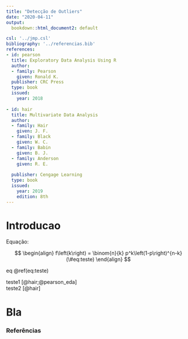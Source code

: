 ```yaml
---
title: "Detecção de Outliers"
date: "2020-04-11"
output:
  bookdown::html_document2: default

csl: '../jmp.csl'
bibliography: '../referencias.bib'
references:
- id: pearson
  title: Exploratory Data Analysis Using R
  author:
  - family: Pearson
    given: Ronald K.
  publisher: CRC Press
  type: book
  issued:
    year: 2018
    
- id: hair
  title: Multivariate Data Analysis
  author:
  - family: Hair
    given: J. F.
  - family: Black
    given: W. C.
  - family: Babin
    given: B. J.
  - family: Anderson
    given: R. E.
          
  publisher: Cengage Learning
  type: book
  issued:
    year: 2019
    edition: 8th
---    
```





# Introducao {-}

Equação:

$$
\begin{align}
  f\left(k\right) = \binom{n}{k} p^k\left(1-p\right)^{n-k} (\#eq:teste) 
\end{align}
$$  

eq \@ref(eq:teste)


teste1 [@hair;@pearson_eda]  
teste2 [@hair]

# Bla {-}


### Referências
